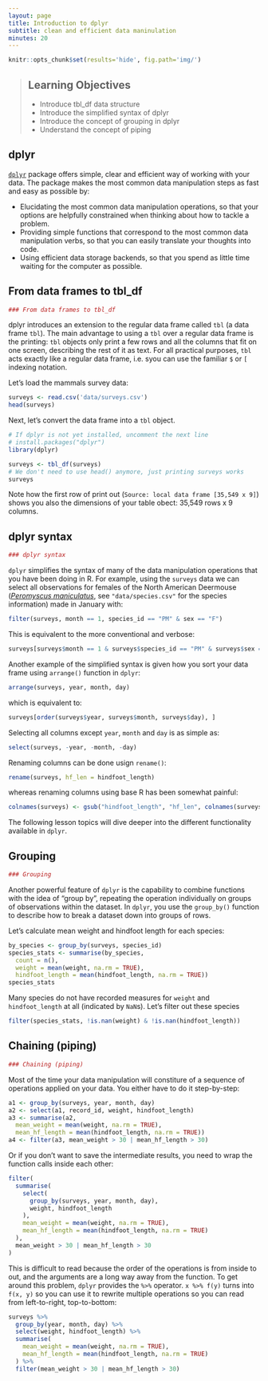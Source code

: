 ```yaml
---
layout: page
title: Introduction to dplyr
subtitle: clean and efficient data maninulation
minutes: 20
---
```

  
```r
knitr::opts_chunk$set(results='hide', fig.path='img/')
```

> ## Learning Objectives
>
> * Introduce tbl_df data structure
> * Introduce the simplified syntax of dplyr
> * Introduce the concept of grouping in dplyr
> * Understand the concept of piping

## dplyr

[`dplyr`](https://github.com/hadley/dplyr) package offers simple, clear and 
efficient way of working with your data. The package makes the most common data
manipulation steps as fast and easy as possible by:

* Elucidating the most common data manipulation operations, so that your
  options are helpfully constrained when thinking about how to tackle a
  problem.
* Providing simple functions that correspond to the most common
  data manipulation verbs, so that you can easily translate your thoughts
  into code.
* Using efficient data storage backends, so that you spend as little time
  waiting for the computer as possible.

## From data frames to tbl_df 

```r
### From data frames to tbl_df
```

dplyr introduces an extension to the regular data frame called `tbl` (a data
frame `tbl`). The main advantage to using a `tbl` over a regular data frame 
is the printing: `tbl` objects only print a few rows and all the columns that 
fit on one screen, describing the rest of it as text. For all practical 
purposes, `tbl` acts exactly like a regular data frame, i.e. syou can use the 
familiar `$` or `[` indexing notation.

Let's load the mammals survey data:

```r
surveys <- read.csv('data/surveys.csv')
head(surveys)
```

Next, let's convert the data frame into a `tbl` object.

```r
# If dplyr is not yet installed, uncomment the next line
# install.packages("dplyr")
library(dplyr)

surveys <- tbl_df(surveys)
# We don't need to use head() anymore, just printing surveys works
surveys
```

Note how the first row of print out (`Source: local data frame [35,549 x 9]`)
shows you also the dimensions of your table obect: 35,549 rows x 9 columns.

## dplyr syntax

```r
### dplyr syntax
```

`dplyr` simplifies the syntax of many of the data manipulation operations that
you have been doing in R. For example, using the `surveys` data we can select 
all observations for females of the North American Deermouse 
([*Peromyscus maniculatus*](https://en.wikipedia.org/wiki/Peromyscus_maniculatus), 
see `"data/species.csv"` for the species information) made in January with:

```r
filter(surveys, month == 1, species_id == "PM" & sex == "F")
```

This is equivalent to the more conventional and verbose:

```r
surveys[surveys$month == 1 & surveys$species_id == "PM" & surveys$sex == "F", ]
```

Another example of the simplified syntax is given how you sort your data frame
using `arrange()` function in `dplyr`:

```r
arrange(surveys, year, month, day)
```

which is equivalent to:

```r
surveys[order(surveys$year, surveys$month, surveys$day), ]
```

Selecting all columns except `year`, `month` and `day` is as simple as:

```r
select(surveys, -year, -month, -day)
```

Renaming columns can be done usign `rename()`:

```r
rename(surveys, hf_len = hindfoot_length)
```

whereas renaming columns using base R has been somewhat painful:

```r
colnames(surveys) <- gsub("hindfoot_length", "hf_len", colnames(surveys))
```

The following lesson topics will dive deeper into the different functionality
available in `dplyr`.

## Grouping

```r
### Grouping
```

Another powerful feature of `dplyr` is the capability to combine functions
with the idea of "group by", repeating the operation individually on groups of 
observations within the dataset. In `dplyr`, you use the `group_by()` function 
to describe how to break a dataset down into groups of rows.

Let's calculate mean weight and hindfoot length for each species:

```r
by_species <- group_by(surveys, species_id)
species_stats <- summarise(by_species,
  count = n(),
  weight = mean(weight, na.rm = TRUE),
  hindfoot_length = mean(hindfoot_length, na.rm = TRUE))
species_stats
```

Many species do not have recorded measures for `weight` and `hindfoot_length` at 
all (indicated by `NaN`s). Let's filter out these species

```r
filter(species_stats, !is.nan(weight) & !is.nan(hindfoot_length))
```


## Chaining (piping)

```r
### Chaining (piping)
```

Most of the time your data manipulation will constiture of a sequence of 
operations applied on your data. You either have to do it step-by-step:

```r
a1 <- group_by(surveys, year, month, day)
a2 <- select(a1, record_id, weight, hindfoot_length)
a3 <- summarise(a2,
  mean_weight = mean(weight, na.rm = TRUE),
  mean_hf_length = mean(hindfoot_length, na.rm = TRUE))
a4 <- filter(a3, mean_weight > 30 | mean_hf_length > 30)
```

Or if you don't want to save the intermediate results, you need to wrap the 
function calls inside each other:

```r
filter(
  summarise(
    select(
      group_by(surveys, year, month, day),
      weight, hindfoot_length
    ),
    mean_weight = mean(weight, na.rm = TRUE),
    mean_hf_length = mean(hindfoot_length, na.rm = TRUE)
  ),
  mean_weight > 30 | mean_hf_length > 30
)
```

This is difficult to read because the order of the operations is from inside to 
out, and the arguments are a long way away from the function. To get around this 
problem, `dplyr` provides the `%>%` operator. `x %>% f(y)` turns into `f(x, y)` 
so you can use it to rewrite multiple operations so you can read from 
left-to-right, top-to-bottom:

```r
surveys %>%
  group_by(year, month, day) %>%
  select(weight, hindfoot_length) %>%
  summarise(
    mean_weight = mean(weight, na.rm = TRUE),
    mean_hf_length = mean(hindfoot_length, na.rm = TRUE)
  ) %>%
  filter(mean_weight > 30 | mean_hf_length > 30)
```


